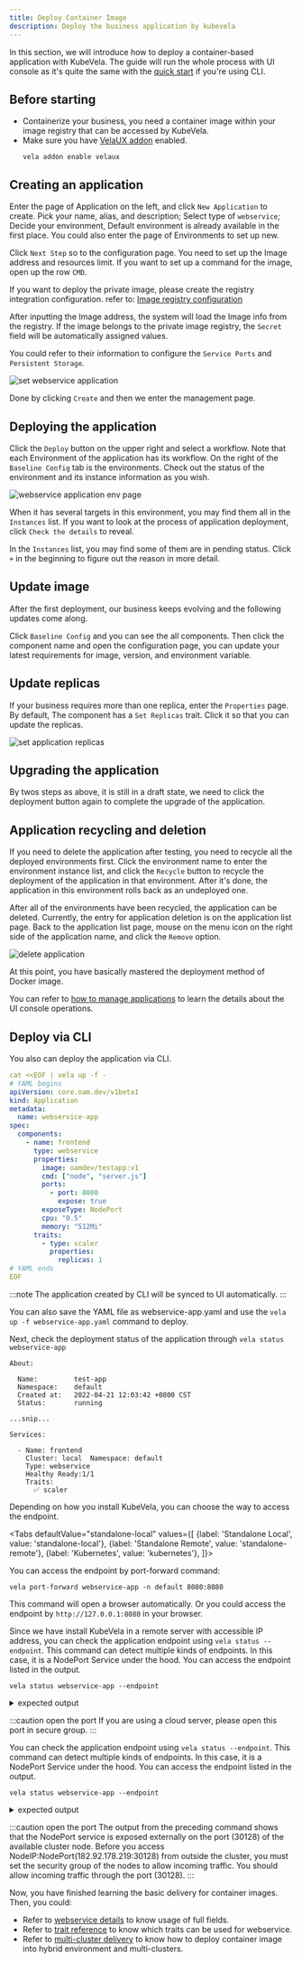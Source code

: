 ```yaml
---
title: Deploy Container Image
description: Deploy the business application by kubevela
---
```



In this section, we will introduce how to deploy a container-based application with KubeVela. The guide will run the whole process with UI console as it's quite the same with the [quick start](../quick-start.md) if you're using CLI.

## Before starting

- Containerize your business, you need a container image within your image registry that can be accessed by KubeVela.
- Make sure you have [VelaUX addon](../reference/addons/velaux.md) enabled.
  ```
  vela addon enable velaux
  ```

## Creating an application

Enter the page of Application on the left, and click `New Application` to create. Pick your name, alias, and description; Select type of `webservice`; Decide your environment, Default environment is already available in the first place. You could also enter the page of Environments to set up new.

Click `Next Step` so to the configuration page. You need to set up the Image address and resources limit. If you want to set up a command for the image, open up the row `CMD`.

If you want to deploy the private image, please create the registry integration configuration. refer to: [Image registry configuration](../how-to/dashboard/config/image-registry.md)

After inputting the Image address, the system will load the Image info from the registry. If the image belongs to the private image registry, the `Secret` field will be automatically assigned values.

You could refer to their information to configure the `Service Ports` and `Persistent Storage`.

![set webservice application](../resources/kubevela-net/images/1.4/create-webservice.jpg)

Done by clicking `Create` and then we enter the management page.

## Deploying the application

Click the `Deploy` button on the upper right and select a workflow. Note that each Environment of the application has its workflow. On the right of the `Baseline Config` tab is the environments. Check out the status of the environment and its instance information as you wish.

![webservice application env page](../resources/webservice-env.jpg)

When it has several targets in this environment, you may find them all in the `Instances` list. If you want to look at the process of application deployment, click `Check the details` to reveal.

In the `Instances` list, you may find some of them are in pending status. Click `+` in the beginning to figure out the reason in more detail.

## Update image

After the first deployment, our business keeps evolving and the following updates come along.

Click `Baseline Config` and you can see the all components. Then click the component name and open the configuration page, you can update your latest requirements for image, version, and environment variable.

## Update replicas

If your business requires more than one replica, enter the `Properties` page. By default, The component has a `Set Replicas` trait. Click it so that you can update the replicas.

![set application replicas](../resources/set-replicas.jpg)

## Upgrading the application

By twos steps as above, it is still in a draft state, we need to click the deployment button again to complete the upgrade of the application.

## Application recycling and deletion

If you need to delete the application after testing, you need to recycle all the deployed environments first. Click the environment name to enter the environment instance list, and click the `Recycle` button to recycle the deployment of the application in that environment. After it's done, the application in this environment rolls back as an undeployed one.

After all of the environments have been recycled, the application can be deleted. Currently, the entry for application deletion is on the application list page. Back to the application list page, mouse on the menu icon on the right side of the application name, and click the `Remove` option.

![delete application](../resources/app-delete.jpg)

At this point, you have basically mastered the deployment method of Docker image.

You can refer to [how to manage applications](../how-to/dashboard/application/create-application.md) to learn the details about the UI console operations.

## Deploy via CLI

You also can deploy the application via CLI.

```yaml
cat <<EOF | vela up -f -
# YAML begins
apiVersion: core.oam.dev/v1beta1
kind: Application
metadata:
  name: webservice-app
spec:
  components:
    - name: frontend
      type: webservice
      properties:
        image: oamdev/testapp:v1
        cmd: ["node", "server.js"]
        ports:
          - port: 8080
            expose: true
        exposeType: NodePort
        cpu: "0.5"
        memory: "512Mi"
      traits:
        - type: scaler
          properties:
            replicas: 1
# YAML ends
EOF
```

:::note
The application created by CLI will be synced to UI automatically.
:::

You can also save the YAML file as webservice-app.yaml and use the `vela up -f webservice-app.yaml` command to deploy.

Next, check the deployment status of the application through `vela status webservice-app`

```
About:

  Name:      	test-app
  Namespace: 	default
  Created at:	2022-04-21 12:03:42 +0800 CST
  Status:    	running

...snip...

Services:

  - Name: frontend
    Cluster: local  Namespace: default
    Type: webservice
    Healthy Ready:1/1
    Traits:
      ✅ scaler
```

Depending on how you install KubeVela, you can choose the way to access the endpoint.

<Tabs
  defaultValue="standalone-local"
  values={[
    {label: 'Standalone Local', value: 'standalone-local'},
    {label: 'Standalone Remote', value: 'standalone-remote'},
    {label: 'Kubernetes', value: 'kubernetes'},
  ]}>
<TabItem value="standalone-local">

You can access the endpoint by port-forward command:

```shell
vela port-forward webservice-app -n default 8080:8080
```

This command will open a browser automatically. Or you could access the endpoint by `http://127.0.0.1:8080` in your browser.

</TabItem>
<TabItem value="standalone-remote">

Since we have install KubeVela in a remote server with accessible IP address, you can check the application endpoint using `vela status --endpoint`. This command can detect multiple kinds of endpoints.
In this case, it is a NodePort Service under the hood. You can access the endpoint listed in the output.

```shell
vela status webservice-app --endpoint
```

<details>
<summary>expected output</summary>

```shell
I0816 21:20:08.536617   59163 utils.go:156] find cluster gateway service vela-system/kubevela-cluster-gateway-service:9443
Please access webservice-app from the following endpoints:
+---------+-----------+--------------------------+----------------------------+-------+
| CLUSTER | COMPONENT | REF(KIND/NAMESPACE/NAME) |          ENDPOINT          | INNER |
+---------+-----------+--------------------------+----------------------------+-------+
| local   | frontend  | Service/default/frontend | http://182.92.178.219:30128 | false |
+---------+-----------+--------------------------+----------------------------+-------+
```

</details>

:::caution open the port
If you are using a cloud server, please open this port in secure group.
:::

</TabItem>
<TabItem value="kubernetes">

You can check the application endpoint using `vela status --endpoint`. This command can detect multiple kinds of endpoints.
In this case, it is a NodePort Service under the hood. You can access the endpoint listed in the output.

```shell
vela status webservice-app --endpoint
```

<details>
<summary>expected output</summary>

```shell
I0816 21:20:08.536617   59163 utils.go:156] find cluster gateway service vela-system/kubevela-cluster-gateway-service:9443
Please access webservice-app from the following endpoints:
+---------+-----------+--------------------------+----------------------------+-------+
| CLUSTER | COMPONENT | REF(KIND/NAMESPACE/NAME) |          ENDPOINT          | INNER |
+---------+-----------+--------------------------+----------------------------+-------+
| local   | frontend  | Service/default/frontend | http://182.92.178.219:30128 | false |
+---------+-----------+--------------------------+----------------------------+-------+
```

</details>

:::caution open the port
The output from the preceding command shows that the NodePort service is exposed externally on the port (30128) of the available cluster node.
Before you access NodeIP:NodePort(182.92.178.219:30128) from outside the cluster, you must set the security group of the nodes to allow incoming traffic.
You should allow incoming traffic through the port (30128).
:::

</TabItem>
</Tabs>


Now, you have finished learning the basic delivery for container images. Then, you could:

* Refer to [webservice details](../end-user/components/references.md#webservice) to know usage of full fields.
* Refer to [trait reference](../end-user/traits/references.md) to know which traits can be used for webservice.
* Refer to [multi-cluster delivery](../case-studies/multi-cluster.md) to know how to deploy container image into hybrid environment and multi-clusters.